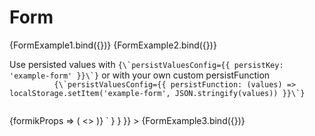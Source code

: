 
<Meta title="Components/Form" component={Form} />

# Form

<Canvas>
  <Story
    name="Form1"
    parameters={{
      docs: {
        source: {
          code: dedent``
        }
      }
    }}
  >
    {FormExample1.bind({})}
  </Story>
  <Story
    name="Form2"
    parameters={{
      docs: {
        source: {
          code: dedent``
        }
      }
    }}
  >
    {FormExample2.bind({})}
  </Story>
  <Story
    name="Form3"
    parameters={{
      docs: {
        source: {
          code: dedent`
  const initialValues = window.localStorage.getItem('example-form')
    ? JSON.parse(window.localStorage.getItem('example-form') || '')
    : false;
  const [values, setValues] = useState(initialValues || { input1: '', input2: '' });
  return (
    <div className="input-form-story lc-mt-32">
      <p className="lc-mb-16">
        Use persisted values with <code>{\`persistValuesConfig={{ persistKey: 'example-form' }}\`}</code> or with your own
        custom persistFunction
        <code>
          {\`persistValuesConfig={{ persistFunction: (values) =>  localStorage.setItem('example-form', JSON.stringify(values)) }}\`}
        </code>
      </p>
      <Form
        enableReinitialize
        initialValues={values}
        onSubmit={setValues}
        persistValuesConfig={{ persistKey: 'example-form' }}
        validationSchema={Yup.object().shape({
          input1: Yup.string().required(\`Please enter an input value.\`),
          input2: Yup.string().required(\`Please enter an input value.\`)
        })}
      >
        {formikProps => (
          <>
            <InputText autoComplete="off" label="Text Input 1" name="input1" formikProps={formikProps} />
            <InputText autoComplete="off" label="Text Input 2" name="input2" formikProps={formikProps} />
          </>
        )}
      </Form>
    </div>
          `
        }
      }
    }}
  >
    {FormExample3.bind({})}
  </Story>
  <ArgsTable of={Form} />
</Canvas>
